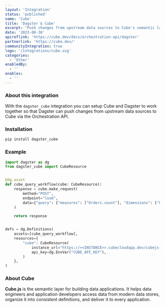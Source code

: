 ```yaml
---
layout: 'Integration'
status: 'published'
name: 'Cube'
title: 'Dagster & Cube'
excerpt: "Push changes from upstream data sources to Cube's semantic layer."
date: '2023-08-30'
apireflink: 'https://cube.dev/docs/orchestration-api/dagster'
partnerlink: 'https://cube.dev/'
communityIntegration: true
logo: '/integrations/cube.svg'
categories:
  - 'Other'
enabledBy:
  - ''
enables:
  - ''
---
```


### About this integration

With the `dagster_cube` integration you can setup Cube and Dagster to work together so that Dagster can push changes from upstream data sources to Cube via the Orchestration API.

### Installation

```bash
pip install dagster_cube
```

### Example

```python
import dagster as dg
from dagster_cube import CubeResource


@dg.asset
def cube_query_workflow(cube: CubeResource):
    response = cube.make_request(
        method="POST",
        endpoint="load",
        data={"query": {"measures": ["Orders.count"], "dimensions": ["Orders.status"]}},
    )

    return response


defs = dg.Definitions(
    assets=[cube_query_workflow],
    resources={
        "cube": CubeResource(
            instance_url="https://<<INSTANCE>>.cubecloudapp.dev/cubejs-api/v1/",
            api_key=dg.EnvVar("CUBE_API_KEY"),
        )
    },
)

```

### About Cube

**Cube.js** is the semantic layer for building data applications. It helps data engineers and application developers access data from modern data stores, organize it into consistent definitions, and deliver it to every application.
